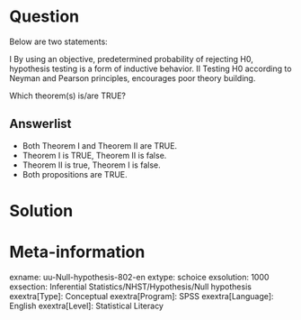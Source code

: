 Question
========
  
Below are two statements:

I By using an objective, predetermined probability of rejecting H0, hypothesis testing is a form of inductive behavior. II Testing H0 according to Neyman and Pearson principles, encourages poor theory building.

Which theorem(s) is/are TRUE?

  
Answerlist
----------
* Both Theorem I and Theorem II are TRUE.
* Theorem I is TRUE, Theorem II is false.
* Theorem II is true, Theorem I is false.
* Both propositions are TRUE. 


Solution
========

Meta-information
================
exname: uu-Null-hypothesis-802-en
extype: schoice
exsolution: 1000
exsection: Inferential Statistics/NHST/Hypothesis/Null hypothesis
exextra[Type]: Conceptual
exextra[Program]: SPSS
exextra[Language]: English
exextra[Level]: Statistical Literacy
